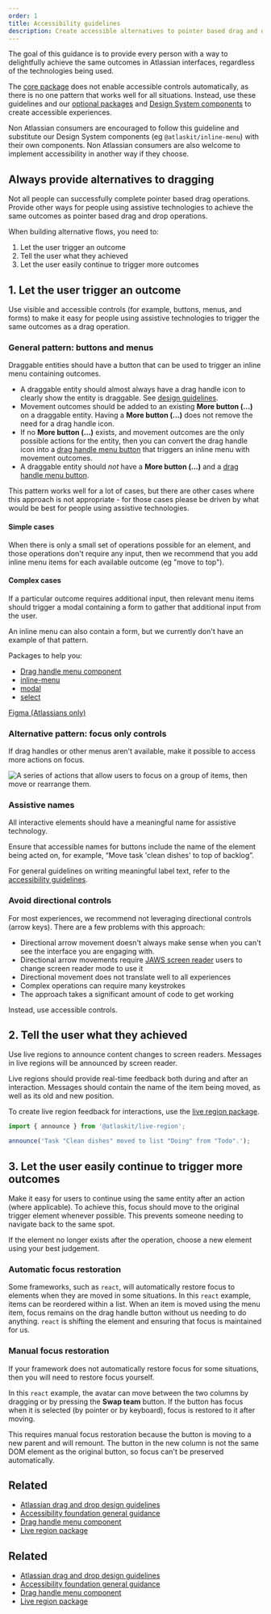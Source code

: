 ```yaml
---
order: 1
title: Accessibility guidelines
description: Create accessible alternatives to pointer based drag and drop
---
```



The goal of this guidance is to provide every person with a way to delightfully achieve the same outcomes in Atlassian interfaces, regardless of the technologies being used.

The [core package](./core-package) does not enable accessible controls automatically, as there is no one pattern that works well for all situations. Instead, use these guidelines and our [optional packages](./optional-packages) and [Design System components](/components) to create accessible experiences.

Non Atlassian consumers are encouraged to follow this guideline and substitute our Design System components (eg `@atlaskit/inline-menu`) with their own components. Non Atlassian consumers are also welcome to implement accessibility in another way if they choose.

## Always provide alternatives to dragging

Not all people can successfully complete pointer based drag operations. Provide other ways for people using assistive technologies to achieve the same outcomes as pointer based drag and drop operations.

When building alternative flows, you need to:

1. Let the user trigger an outcome
2. Tell the user what they achieved
3. Let the user easily continue to trigger more outcomes

## 1. Let the user trigger an outcome

Use visible and accessible controls (for example, buttons, menus, and forms) to make it easy for people using assistive technologies to trigger the same outcomes as a drag operation.

### General pattern: buttons and menus

Draggable entities should have a button that can be used to trigger an inline menu containing outcomes.

- A draggable entity should almost always have a drag handle icon to clearly show the entity is draggable. See [design guidelines](./design-guidelines).
- Movement outcomes should be added to an existing **More button (...)** on a draggable entity. Having a **More button (...)** does not remove the need for a drag handle icon.
- If no **More button (...)** exists, and movement outcomes are the only possible actions for the entity, then you can convert the drag handle icon into a [drag handle menu button](./optional-packages/react-accessibility) that triggers an inline menu with movement outcomes.
- A draggable entity should _not_ have a **More button (...)** and a [drag handle menu button](./optional-packages/react-accessibility).

<Example Component={AccessibilityTriggers} appearance="showcase-only" />

This pattern works well for a lot of cases, but there are other cases where this approach is not appropriate - for those cases please be driven by what would be best for people using assistive technologies.

#### Simple cases

When there is only a small set of operations possible for an element, and those operations don't require any input, then we recommend that you add inline menu items for each available outcome (eg "move to top").

<Example Component={ListExample} appearance="showcase-only" />

#### Complex cases

If a particular outcome requires additional input, then relevant menu items should trigger a modal containing a form to gather that additional input from the user.

<Example Component={TreeExample} appearance="showcase-only" />

<SectionMessage>
  An inline menu can also contain a form, but we currently don't have an example
  of that pattern.
</SectionMessage>

Packages to help you:

- [Drag handle menu component](./optional-packages/react-accessibility/drag-handle-button/examples)
- [inline-menu](/components/inline-menu)
- [modal](/components/modal)
- [select](/components/select)

[Figma (Atlassians only)](<https://www.figma.com/file/3E3rGPX4YHlVUP3cNyRykB/Pragmatic-Drag-%26-Drop-UI-Kit-(PDND)?type=design&node-id=38%3A5623&mode=design&t=LsTwhMGxMe6t08K3-1>)

### Alternative pattern: focus only controls

If drag handles or other menus aren't available, make it possible to access more actions on focus.

![A series of actions that allow users to focus on a group of items, then move or rearrange them. ](/images/desin-edit-order-alt.png)

### Assistive names

All interactive elements should have a meaningful name for assistive technology.

Ensure that accessible names for buttons include the name of the element being acted on, for example, “Move task 'clean dishes' to top of backlog”.

For general guidelines on writing meaningful label text, refer to the [accessibility guidelines](/foundations/accessibility/#meaningful-text).

### Avoid directional controls

For most experiences, we recommend not leveraging directional controls (arrow keys). There are a few problems with this approach:

- Directional arrow movement doesn't always make sense when you can't see the interface you are engaging with.
- Directional arrow movements require [JAWS screen reader](https://www.freedomscientific.com/products/software/jaws/) users to change screen reader mode to use it
- Directional movement does not translate well to all experiences
- Complex operations can require many keystrokes
- The approach takes a significant amount of code to get working

Instead, use accessible controls.

## 2. Tell the user what they achieved

Use live regions to announce content changes to screen readers. Messages in live regions will be announced by screen reader.

Live regions should provide real-time feedback both during and after an interaction. Messages should contain the name of the item being moved, as well as its old and new position.

To create live region feedback for interactions, use the [live region package](/components/pragmatic-drag-and-drop/packages/live-region).

```ts
import { announce } from '@atlaskit/live-region';

announce('Task "Clean dishes" moved to list "Doing" from "Todo".');
```

## 3. Let the user easily continue to trigger more outcomes

Make it easy for users to continue using the same entity after an action (where applicable). To achieve this, focus should move to the original trigger element whenever possible. This prevents someone needing to navigate back to the same spot.

If the element no longer exists after the operation, choose a new element using your best judgement.

### Automatic focus restoration

Some frameworks, such as `react`, will automatically restore focus to elements when they are moved in some situations. In this `react` example, items can be reordered within a list. When an item is moved using the menu item, focus remains on the drag handle button without us needing to do anything. `react` is shifting the element and ensuring that focus is maintained for us.

<Example Component={ListExample} appearance="showcase-only" />

### Manual focus restoration

If your framework does not automatically restore focus for some situations, then you will need to restore focus yourself.

In this `react` example, the avatar can move between the two columns by dragging or by pressing the **Swap team** button. If the button has focus when it is selected (by pointer or by keyboard), focus is restored to it after moving.

This requires manual focus restoration because the button is moving to a new parent and will remount. The button in the new column is not the same DOM element as the original button, so focus can't be preserved automatically.

<Example Component={ManualFocusRestorationExample} appearance="showcase-only" />

## Related

- [Atlassian drag and drop design guidelines](./design-guidelines)
- [Accessibility foundation general guidance](/foundations/accessibility/#meaningful-text)
- [Drag handle menu component](./optional-packages/react-accessibility/drag-handle-button/examples)
- [Live region package](./optional-packages/live-region)

## Related

- [Atlassian drag and drop design guidelines](./design-guidelines)
- [Accessibility foundation general guidance](/foundations/accessibility/#meaningful-text)
- [Drag handle menu component](./optional-packages/react-accessibility/drag-handle-button/examples)
- [Live region package](./optional-packages/live-region)
